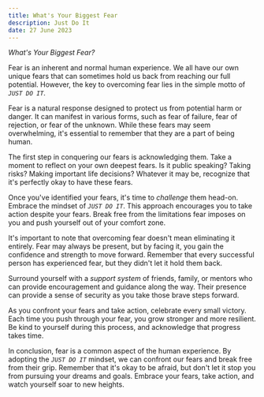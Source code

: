 ```yaml
---
title: What's Your Biggest Fear 
description: Just Do It
date: 27 June 2023
---
```


*What's Your Biggest Fear?*

Fear is an inherent and normal human experience. We all have our own unique fears that can sometimes hold us back from reaching our full potential. However, the key to overcoming fear lies in the simple motto of *`JUST DO IT`*.

Fear is a natural response designed to protect us from potential harm or danger. It can manifest in various forms, such as fear of failure, fear of rejection, or fear of the unknown. While these fears may seem overwhelming, it's essential to remember that they are a part of being human.

The first step in conquering our fears is acknowledging them. Take a moment to reflect on your own deepest fears. Is it public speaking? Taking risks? Making important life decisions? Whatever it may be, recognize that it's perfectly okay to have these fears.

Once you've identified your fears, it's time to *challenge* them head-on. Embrace the mindset of *`JUST DO IT`*. This approach encourages you to take action despite your fears. Break free from the limitations fear imposes on you and push yourself out of your comfort zone.

It's important to note that overcoming fear doesn't mean eliminating it entirely. Fear may always be present, but by facing it, you gain the confidence and strength to move forward. Remember that every successful person has experienced fear, but they didn't let it hold them back.

Surround yourself with a *support system* of friends, family, or mentors who can provide encouragement and guidance along the way. Their presence can provide a sense of security as you take those brave steps forward.

As you confront your fears and take action, celebrate every small victory. Each time you push through your fear, you grow stronger and more resilient. Be kind to yourself during this process, and acknowledge that progress takes time.

In conclusion, fear is a common aspect of the human experience. By adopting the *`JUST DO IT`* mindset, we can confront our fears and break free from their grip. Remember that it's okay to be afraid, but don't let it stop you from pursuing your dreams and goals. Embrace your fears, take action, and watch yourself soar to new heights.